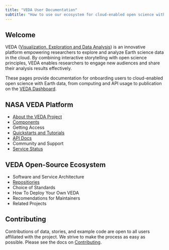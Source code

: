 ```yaml
---
title: "VEDA User Documentation"
subtitle: "How to use our ecosystem for cloud-enabled open science with Earth data at NASA"
---
```


## Welcome {#welcome}

VEDA ([Visualization, Exploration and Data Analysis](https://www.earthdata.nasa.gov/esds/veda)) is an innovative platform empowering researchers to explore and analyze Earth science data in the cloud. By combining interactive storytelling with open science principles, VEDA enables researchers to engage new audiences and share their analysis results effectively.

These pages provide documentation for onboarding users to cloud-enabled open science with Earth data, from computing and API usage to publication on the [VEDA Dashboard](https://www.earthdata.nasa.gov/dashboard).

:::: {layout="[0.5, 0.5]"}

:::{#firstcol}
## NASA VEDA Platform## 

* [About the VEDA Project](about/index.qmd)
* [Components](./components/index.qmd)
* Getting Access
* [Quickstarts and Tutorials](notebooks/index.qmd)
* [API Docs](services/apis.qmd)
* Community and Support
<!-- Should be updated to veda instead of ghg -->
* [Service Status](https://us-ghg-center.github.io/ghg-statuspage/)
:::

:::{#secondcol}
## VEDA Open-Source  Ecosystem

* Software and Service Architecture
* [Repositiories](repositories.qmd)
* Choice of Standards
* How To Deploy Your Own VEDA
* Recomendations for Maintainers
* Related Projects
:::

::::


## Contributing

Contributions of data, stories, and example code are open to all users affiliated with the project. We strive to make the process as easy as possible. Please see the docs on [Contributing](./contributing/index.qmd).